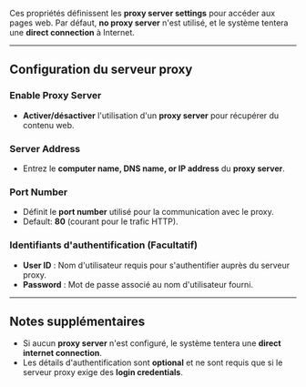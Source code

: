 Ces propriétés définissent les **proxy server settings** pour accéder aux pages web. Par défaut, **no proxy server** n'est utilisé, et le système tentera une **direct connection** à Internet.

***

## **Configuration du serveur proxy**

### **Enable Proxy Server**

* **Activer/désactiver** l'utilisation d'un **proxy server** pour récupérer du contenu web.

### **Server Address**

* Entrez le **computer name, DNS name, or IP address** du **proxy server**.

### **Port Number**

* Définit le **port number** utilisé pour la communication avec le proxy.
* Default: **80** (courant pour le trafic HTTP).

### **Identifiants d'authentification (Facultatif)**

* **User ID** : Nom d'utilisateur requis pour s'authentifier auprès du serveur proxy.
* **Password** : Mot de passe associé au nom d'utilisateur fourni.

***

## **Notes supplémentaires**

* Si aucun **proxy server** n'est configuré, le système tentera une **direct internet connection**.
* Les détails d'authentification sont **optional** et ne sont requis que si le serveur proxy exige des **login credentials**.
